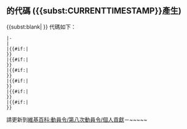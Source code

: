 {{DC8/header/update|1=linked|2=linked|3=linked|4=boxed|5=boxed}}
== {{{topic}}}的代碼 ({{<includeonly>subst:</includeonly>CURRENTTIMESTAMP}}產生) ==
{{<includeonly>subst:</includeonly>blank|<!--請保持主題留空-->}}
代碼如下：

 |-
 |{{{topic|大動員令}}}
 |{{{pass|}}}{{#if:{{{1|}}}|<br/>}}{{{1|}}}
 |{{{dyk|}}}{{#if:{{{2|}}}|<br/>}}{{{2|}}}
 |{{{ga|}}}{{#if:{{{3|}}}|<br/>}}{{{3|}}}
 |{{{fa|}}}{{#if:{{{4|}}}|<br/>}}{{{4|}}}
 |{{{fp|}}}{{#if:{{{5|}}}|<br/>}}{{{5|}}}
 |{{{fl|}}}{{#if:{{{6|}}}|<br/>}}{{{6|}}}

請更新到[[維基百科:動員令/第八次動員令/個人貢獻]]－~~<includeonly></includeonly>~~<includeonly></includeonly>~
</div>